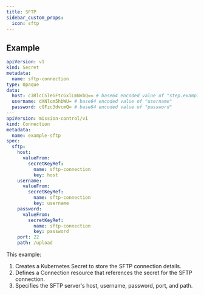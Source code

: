 ```yaml
---
title: SFTP
sidebar_custom_props:
  icon: sftp
---
```

<Fields connection="sftp"/>

## Example

```yaml
apiVersion: v1
kind: Secret
metadata:
  name: sftp-connection
type: Opaque
data:
  host: c3RlcC5leGFtcGxlLmNvbQ== # base64 encoded value of "step.example.com"
  username: dXNlcm5hbWU= # base64 encoded value of "username"
  password: cGFzc3dvcmQ= # base64 encoded value of "password"
---
apiVersion: mission-control/v1
kind: Connection
metadata:
  name: example-sftp
spec:
  sftp:
    host:
      valueFrom:
        secretKeyRef:
          name: sftp-connection
          key: host
    username:
      valueFrom:
        secretKeyRef:
          name: sftp-connection
          key: username
    password:
      valueFrom:
        secretKeyRef:
          name: sftp-connection
          key: password
    port: 22
    path: /upload
```

This example:
1. Creates a Kubernetes Secret to store the SFTP connection details.
2. Defines a Connection resource that references the secret for the SFTP connection.
3. Specifies the SFTP server's host, username, password, port, and path.
